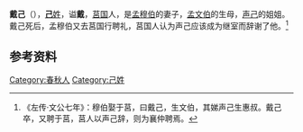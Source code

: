 '''戴己'''（{{bd|？||？||catIdx=J}}），[[己姓|'''己'''姓]]，谥'''戴'''，[[莒国|莒国]]人，是[[孟穆伯|孟穆伯]]的妻子，[[孟文伯|孟文伯]]的生母，[[声己|声己]]的姐姐。戴己死后，孟穆伯又去莒国行聘礼，莒国人认为声己应该成为继室而辞谢了他。<ref>《左传·文公七年》：穆伯娶于莒，曰戴己，生文伯，其娣声己生惠叔。戴己卒，又聘于莒，莒人以声己辞，则为襄仲聘焉。</ref>

==参考资料==
<references/>


[[Category:春秋人|Category:春秋人]]
[[Category:己姓|Category:己姓]]